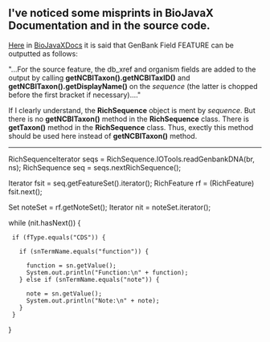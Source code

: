 
== I've noticed some misprints in BioJavaX Documentation and in the source code. ==

[[BioJava:BioJavaXDocs#Writing_2|Here]] in [[BioJava:BioJavaXDocs|BioJavaXDocs]] it is said that GenBank Field FEATURE can be outputted as follows:

"...For the source feature, the db_xref and organism fields are added to the output by calling '''getNCBITaxon().getNCBITaxID()''' and '''getNCBITaxon().getDisplayName()''' on the ''sequence'' (the latter is chopped before the first bracket if necessary)...."

If I clearly understand, the '''RichSequence''' object is ment by ''sequence''. But there is no '''getNCBITaxon()''' method in the '''RichSequence''' class. There is '''getTaxon()''' method in the '''RichSequence''' class. Thus, exectly this method should be used here instead of '''getNCBITaxon()''' method.

----
<java>

RichSequenceIterator seqs = RichSequence.IOTools.readGenbankDNA(br, ns);
RichSequence seq = seqs.nextRichSequence();

Iterator fsit = seq.getFeatureSet().iterator();
RichFeature rf = (RichFeature) fsit.next();

Set noteSet = rf.getNoteSet();
Iterator nit = noteSet.iterator();

while (nit.hasNext()) {

  if (fType.equals("CDS")) {

    if (snTermName.equals("function")) {

      function = sn.getValue();
      System.out.println("Function:\n" + function);
    } else if (snTermName.equals("note")) {

      note = sn.getValue();
      System.out.println("Note:\n" + note);
    }
  }
}
</java>